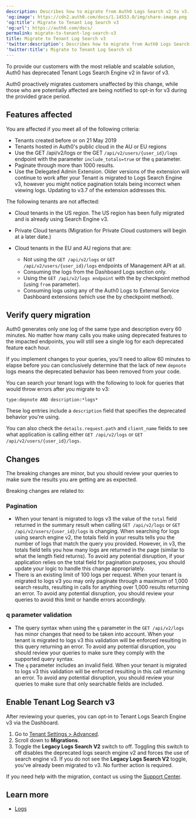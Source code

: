 ```yaml
---
description: Describes how to migrate from Auth0 Logs Search v2 to v3.
'og:image': https://cdn2.auth0.com/docs/1.14553.0/img/share-image.png
'og:title': Migrate to Tenant Log Search v3
'og:url': https://auth0.com/docs/
permalink: migrate-to-tenant-log-search-v3
title: Migrate to Tenant Log Search v3
'twitter:description': Describes how to migrate from Auth0 Logs Search v2 to v3.
'twitter:title': Migrate to Tenant Log Search v3
---
```

To provide our customers with the most reliable and scalable solution, Auth0 has deprecated Tenant Logs Search Engine v2 in favor of v3.

Auth0 proactively migrates customers unaffected by this change, while those who are potentially affected are being notified to opt-in for v3 during the provided grace period.

## Features affected

You are affected if you meet all of the following criteria:

* Tenants created before or on 21 May 2019
* Tenants hosted in Auth0's public cloud in the AU or EU regions
* Use the GET /api/v2/logs or the GET `/api/v2/users/{user_id}/logs` endpoint with the parameter `include_totals=true` or the `q` parameter.
* Paginate through more than 1000 results.
* Use the Delegated Admin Extension. Older versions of the extension will continue to work after your Tenant is migrated to Logs Search Engine v3, however you might notice pagination totals being incorrect when viewing logs. Updating to v3.7 of the extension addresses this.

The following tenants are not affected:

* Cloud tenants in the US region. The US region has been fully migrated and is already using Search Engine v3.
* Private Cloud tenants (Migration for Private Cloud customers will begin at a later date.)
* Cloud tenants in the EU and AU regions that are:

  + Not using the `GET /api/v2/logs` or `GET /api/v2/users/{user_id}/logs` endpoints of Management API at all.
  + Consuming the logs from the Dashboard Logs section only.
  + Using the `GET /api/v2/logs endpoint` with the by checkpoint method (using `from` parameter).
  + Consuming logs using any of the Auth0 Logs to External Service Dashboard extensions (which use the by checkpoint method).

## Verify query migration

Auth0 generates only one log of the same type and description every 60 minutes. No matter how many calls you make using deprecated features to the impacted endpoints, you will still see a single log for each deprecated feature each hour.

If you implement changes to your queries, you'll need to allow 60 minutes to elapse before you can conclusively determine that the lack of new `depnote` logs means the deprecated behavior has been removed from your code.

You can search your tenant logs with the following to look for queries that would throw errors after you migrate to v3:

`type:depnote AND description:*logs*`

These log entries include a `description` field that specifies the deprecated behavior you're using.

You can also check the `details.request.path` and `client_name` fields to see what application is calling either `GET /api/v2/logs` or `GET /api/v2/users/{user_id}/logs`.

## Changes

The breaking changes are minor, but you should review your queries to make sure the results you are getting are as expected.

Breaking changes are related to:

### Pagination

* When your tenant is migrated to logs v3 the value of the `total` field returned in the summary result when calling `GET /api/v2/logs` or `GET /api/v2/users/{user_id}/logs` is changing. When searching for logs using search engine v2, the totals field in your results tells you the number of logs that match the query you provided. However, in v3, the totals field tells you how many logs are returned in the page (similar to what the length field returns). To avoid any potential disruption, if your application relies on the total field for pagination purposes, you should update your logic to handle this change appropriately.
* There is an existing limit of 100 logs per request. When your tenant is migrated to logs v3 you may only paginate through a maximum of 1,000 search results, resulting in calls for anything over 1,000 results returning an error. To avoid any potential disruption, you should review your queries to avoid this limit or handle errors accordingly.

### q parameter validation

* The query syntax when using the `q` parameter in the `GET /api/v2/logs` has minor changes that need to be taken into account. When your tenant is migrated to logs v3 this validation will be enforced resulting in this query returning an error. To avoid any potential disruption, you should review your queries to make sure they comply with the supported query syntax.
* The `q` parameter includes an invalid field. When your tenant is migrated to logs v3 this validation will be enforced resulting in this call returning an error. To avoid any potential disruption, you should review your queries to make sure that only searchable fields are included.

## Enable Tenant Log Search v3

After reviewing your queries, you can opt-in to Tenant Logs Search Engine v3 via the Dashboard.

1. Go to [Tenant Settings > Advanced](https://manage.auth0.com/#/tenant/advanced).
2. Scroll down to **Migrations**.
3. Toggle the **Legacy Logs Search V2** switch to off. Toggling this switch to off disables the deprecated logs search engine v2 and forces the use of search engine v3. If you do not see the **Legacy Logs Search V2** toggle, you've already been migrated to v3. No further action is required.

If you need help with the migration, contact us using the [Support Center](https://support.auth0.com/).

## Learn more

* [Logs](/deploy-monitor/logs)